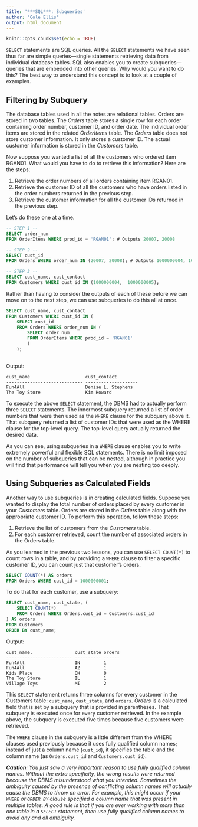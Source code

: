 ```yaml
---
title: '***SQL***: Subqueries'
author: "Cole Ellis"
output: html_document
---
```


```r
knitr::opts_chunk$set(echo = TRUE)
```

`SELECT` statements are SQL queries. All the `SELECT` statements we have seen thus far are simple queries—single statements retrieving data from individual database tables.  SQL also enables you to create subqueries—queries that are embedded into other queries. Why would you want to do this? The best way to understand this concept is to look at a couple of examples.

## Filtering by Subquery
The database tables used in all the notes are relational tables.  Orders are stored in two tables. The *Orders* table stores a single row for each order containing order number, customer ID, and order date. The individual order items are stored in the related *OrderItems* table. The *Orders* table does not store customer information. It only stores a customer ID. The actual customer information is stored in the *Customers* table.

Now suppose you wanted a list of all the customers who ordered item RGAN01. What would you have to do to retrieve this information? Here are the steps:

1. Retrieve the order numbers of all orders containing item RGAN01.
2. Retrieve the customer ID of all the customers who have orders listed in the order numbers returned in the previous step.
3. Retrieve the customer information for all the customer IDs returned in the previous step.

Let's do these one at a time.
```sql
-- STEP 1 --
SELECT order_num
FROM OrderItems WHERE prod_id = 'RGAN01'; # Outputs 20007, 20008

-- STEP 2 --
SELECT cust_id
FROM Orders WHERE order_num IN (20007, 20008); # Outputs 1000000004, 1000000005

-- STEP 3 --
SELECT cust_name, cust_contact
FROM Customers WHERE cust_id IN (1000000004,  1000000005);
```

Rather than having to consider the outputs of each of these before we can move on to the next step, we can use subqueries to do this all at once.
```sql
SELECT cust_name, cust_contact
FROM Customers WHERE cust_id IN (
	SELECT cust_id
	FROM Orders WHERE order_num IN (
		SELECT order_num
		FROM OrderItems WHERE prod_id = 'RGAN01'
		)
	);
												                  
```
Output:
```blank
cust_name                     cust_contact
----------------------------- --------------------
Fun4All                       Denise L. Stephens 
The Toy Store                 Kim Howard
```
To execute the above `SELECT` statement, the DBMS had to actually perform three `SELECT` statements. The innermost subquery returned a list of order numbers that were then used as the `WHERE` clause for the subquery above it. That subquery returned a list of customer IDs that were used as the WHERE clause for the top-level query. The top-level query actually returned the desired data.

As you can see, using subqueries in a `WHERE` clause enables you to write extremely powerful and flexible SQL statements. There is no limit imposed on the number of subqueries that can be nested, although in practice you will find that performance will tell you when you are nesting too deeply.

## Using Subqueries as Calculated Fields
Another way to use subqueries is in creating calculated fields. Suppose you wanted to display the total number of orders placed by every customer in your *Customers* table. Orders are stored in the *Orders* table along with the appropriate customer ID.
To perform this operation, follow these steps:

1. Retrieve the list of customers from the *Customers* table.
2. For each customer retrieved, count the number of associated orders in the Orders table.

As you learned in the previous two lessons, you can use `SELECT COUNT(*)` to count rows in a table, and by providing a `WHERE` clause to filter a specific customer ID, you can count just that customer’s orders.
```sql
SELECT COUNT(*) AS orders
FROM Orders WHERE cust_id = 1000000001;
```

To do that for each customer, use a subquery:
```sql
SELECT cust_name, cust_state, (
	SELECT COUNT(*)
	FROM Orders WHERE Orders.cust_id = Customers.cust_id
) AS orders
FROM Customers
ORDER BY cust_name;
```
Output:
```blank
cust_name.                cust_state orders
------------------------- ---------- ------
Fun4All                   IN         1
Fun4All                   AZ         1
Kids Place                OH         0
The Toy Store             IL         1
Village Toys              MI         2
```
This `SELECT` statement returns three columns for every customer in the Customers table: `cust_name`, `cust_state`, and `orders`. *Orders* is a calculated field that is set by a subquery that is provided in parentheses. That subquery is executed once for every customer retrieved. In the example above, the subquery is executed five times because five customers were retrieved.

The `WHERE` clause in the subquery is a little different from the WHERE clauses used previously because it uses fully qualified column names; instead of just a column
name (`cust_id`), it specifies the table and the column name (as `Orders.cust_id` and `Customers.cust_id`). 

***Caution**: You just saw a very important reason to use fully qualified column names. Without the extra specificity, the wrong results were returned because the DBMS misunderstood what you intended. Sometimes the ambiguity caused by the presence of conflicting column names will actually cause the DBMS to throw an error. For example, this might occur if your `WHERE` or `ORDER BY` clause specified a column name that was present in multiple tables. A good rule is that if you are ever working with more than one table in a `SELECT` statement, then use fully qualified column names to avoid any and all ambiguity.*
